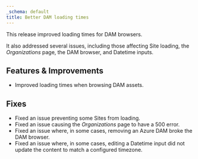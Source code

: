 ```yaml
---
_schema: default
title: Better DAM loading times
---
```

This release improved loading times for DAM browsers.

It also addressed several issues, including those affecting Site loading, the *Organizations* page, the DAM browser, and Datetime inputs.

## Features & Improvements

* Improved loading times when browsing DAM assets.

## Fixes

* Fixed an issue preventing some Sites from loading.
* Fixed an issue causing the *Organizations* page to have a 500 error.
* Fixed an issue where, in some cases, removing an Azure DAM broke the DAM browser.
* Fixed an issue where, in some cases, editing a Datetime input did not update the content to match a configured timezone.
